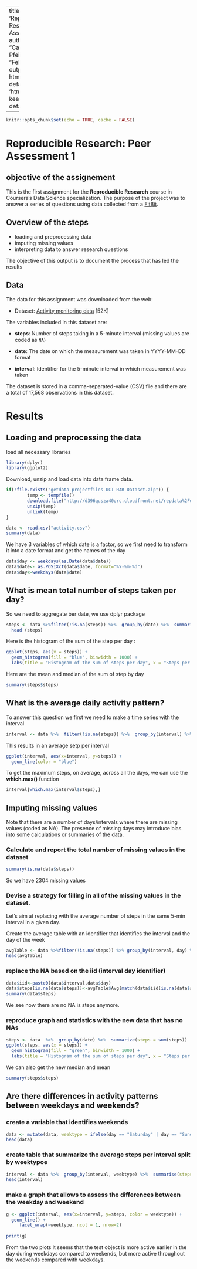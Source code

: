 ----
title: 'Reproducible Research: Peer Assessment 1'
author: "Catherine Pfeifer"
date: "Febuary 2018"
output:
  html_document: default
  'html_document: keep_md: true': default

---


```r
knitr::opts_chunk$set(echo = TRUE, cache = FALSE)
```

# Reproducible Research: Peer Assessment 1
## objective of the assignement 

This is the first assignment for the **Reproducible Research** course in Coursera's Data Science specialization. The purpose of the project was to answer a series of questions using data collected from a [FitBit](http://en.wikipedia.org/wiki/Fitbit).


## Overview of the steps 

* loading and preprocessing data
* imputing missing values
* interpreting data to answer research questions

The objective of this output is to document the process that has led the results 

## Data
The data for this assignment was downloaded from the web:

* Dataset: [Activity monitoring data](https://d396qusza40orc.cloudfront.net/repdata%2Fdata%2Factivity.zip) [52K]

The variables included in this dataset are:

* **steps**: Number of steps taking in a 5-minute interval (missing
    values are coded as `NA`)

* **date**: The date on which the measurement was taken in YYYY-MM-DD
    format

* **interval**: Identifier for the 5-minute interval in which
    measurement was taken

The dataset is stored in a comma-separated-value (CSV) file and there are a total of 17,568 observations in this dataset.



# Results
## Loading and preprocessing the data

load all necessary libraries 
```r
library(dplyr)
library(ggplot2)
```
Download, unzip and load data into data frame data.

```r
if(!file.exists("getdata-projectfiles-UCI HAR Dataset.zip")) {
        temp <- tempfile()
        download.file("http://d396qusza40orc.cloudfront.net/repdata%2Fdata%2Factivity.zip",temp)
        unzip(temp)
        unlink(temp)
}

data <- read.csv("activity.csv")
summary(data)
```

We have 3 variables of which date is a factor, so we first need to transform it into a date format and get the names of the day

```r
data$day <- weekdays(as.Date(data$date))
data$date<- as.POSIXct(data$date, format="%Y-%m-%d")
data$day<-weekdays(data$date)

```


## What is mean total number of steps taken per day?
So we need to aggregate ber date, we use dplyr package
```r
steps <- data %>%filter(!is.na(steps)) %>%  group_by(date) %>%  summarize(steps = sum(steps)) 
  head (steps)

```

Here is the histogram of the sum of the step per day : 
```r
ggplot(steps, aes(x = steps)) +
  geom_histogram(fill = "blue", binwidth = 1000) +
  labs(title = "Histogram of the sum of steps per day", x = "Steps per day", y = "Frequency")


```

Here are the mean and median of the sum of step by day
```r
summary(steps$steps)
```

## What is the average daily activity pattern?

To answer this question we first we need to make a time series with the interval
```r
interval <- data %>%  filter(!is.na(steps)) %>%  group_by(interval) %>%  summarize(steps = mean(steps))

```
This results in an average setp per interval 

```r
ggplot(interval, aes(x=interval, y=steps)) +
  geom_line(color = "blue")
```


To get the maximum steps, on average, across all the days, we can use the **which.max()** function 

```r

interval[which.max(interval$steps),]

```
## Imputing missing values
Note that there are a number of days/intervals where there are missing values (coded as NA). The presence of missing days may introduce bias into some calculations or summaries of the data.

### Calculate and report the total number of missing values in the dataset

```r
summary(is.na(data$steps))

```
So we have 2304 missing values 

### Devise a strategy for filling in all of the missing values in the dataset. 

Let's aim at replacing with the average number of steps in the same 5-min interval in a given day.

Create the average table with an identifier that identifies the interval and the day of the week
```r
avgTable <- data %>%filter(!is.na(steps)) %>% group_by(interval, day) %>% summarize( Avg = mean(steps))%>%mutate(iid=paste0(interval,day))
head(avgTable)
```



### replace the NA based on the iid (interval day identifier)
```r

data$iid<-paste0(data$interval,data$day)
data$steps[is.na(data$steps)]<-avgTable$Avg[match(data$iid[is.na(data$steps)],avgTable$iid)]
summary(data$steps)
```
We see now there are no NA is steps anymore. 

### reproduce graph and statistics with the new data that has no NAs
```r
steps <- data  %>%  group_by(date) %>%  summarize(steps = sum(steps)) 
ggplot(steps, aes(x = steps)) +
  geom_histogram(fill = "green", binwidth = 1000) +
  labs(title = "Histogram of the sum of steps per day", x = "Steps per day", y = "Frequency")


```

We can also get the new median and mean
```r
summary(steps$steps)
```


## Are there differences in activity patterns between weekdays and weekends?

### create a variable that identifies weekends
```r

data <- mutate(data, weektype = ifelse(day == "Saturday" | day == "Sunday", "weekend", "weekday"))
head(data)
```


### create table that summarize the average steps per interval split by weektypoe

```r
interval <- data %>%  group_by(interval, weektype) %>%  summarise(steps = mean(steps))
head(interval)
```

### make a graph that allows to assess the differences between the weekday and weekend 
```r
g <- ggplot(interval, aes(x=interval, y=steps, color = weektype)) +
  geom_line() +
     facet_wrap(~weektype, ncol = 1, nrow=2)
 
print(g)
```
From the two plots it seems that the test object is more active earlier in the day during weekdays compared to weekends, but more active throughout the weekends compared with weekdays.
